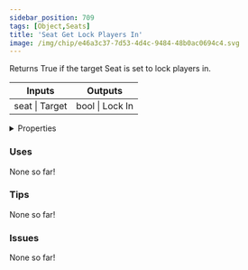 ```yaml
---
sidebar_position: 709
tags: [Object,Seats]
title: 'Seat Get Lock Players In'
image: /img/chip/e46a3c37-7d53-4d4c-9484-48b0ac0694c4.svg
---
```


Returns True if the target Seat is set to lock players in.



<IChip uuid="e46a3c37-7d53-4d4c-9484-48b0ac0694c4"/>

<table><thead><tr><th>Inputs</th><th>Outputs</th></tr></thead><tbody><tr><td>seat | Target</td><td>bool | Lock In</td></tr></tbody></table>

<details>
  <summary>Properties</summary>
  <div>
    <div>
    <table>
      <tbody>
        <tr>
          <td>Is beta required?</td>
          <td>No</td>
        </tr>
        <tr>
          <td>Is chip a trolling risk?</td>
          <td>No</td>
        </tr>
        <tr>
          <td>Is chip a role assignment risk?</td>
          <td>No</td>
        </tr>
        <tr>
          <td>Chip UUID</td>
          <td>e46a3c37-7d53-4d4c-9484-48b0ac0694c4</td>
        </tr>
        <tr>
          <td>Room availability</td>
          <td>Available everywhere</td>
        </tr>
      </tbody>
    </table>
    </div>
  </div>
</details>

### Uses

None so far!

### Tips

None so far!

### Issues

None so far!